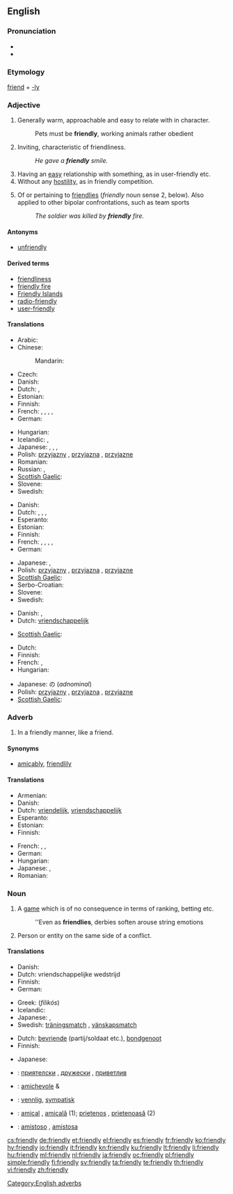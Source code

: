 ==English==

===Pronunciation===
* {{IPA|/fr'εndli/}}
* {{audio|en-us-friendly.ogg|Audio (US)}}

===Etymology===
[[friend]] + [[-ly]]

===Adjective===
{{en-adj|'''more friendly''' or '''[[friendlier]]'''|'''most friendly''' or '''[[friendliest]]'''}}

# Generally warm, approachable and easy to relate with in character.
#: Pets must be '''friendly''', working animals rather obedient
# Inviting, characteristic of friendliness.
#: ''He gave a '''friendly''' smile.''
# Having an [[easy]] relationship with something, as in user-friendly etc.
# Without any [[hostility]], as in friendly competition.
# {{military}} Of or pertaining to [[friendlies]] (''friendly'' noun sense 2, below). Also applied to other bipolar confrontations, such as team sports
#: ''The soldier was killed by '''friendly''' fire.''

====Antonyms====
* [[unfriendly]]

====Derived terms====
* [[friendliness]]
* [[friendly fire]]
* [[Friendly Islands]]
* [[radio-friendly]]
* [[user-friendly]]

====Translations====
{{trans-top|warm, approachable}}
* Arabic: {{t-|ar|لطيف|tr=laTiif}}
* Chinese:
*: Mandarin: {{t-|cmn|友好|tr=yǒuhǎo|sc=Hani}}
* Czech: {{t-|cs|přátelský|m}}
* Danish: {{t-|da|venlig}}
* Dutch: {{t+|nl|vriendelijk}}, {{t+|nl|hartelijk}}
* Estonian: {{t|et|sõbralik}}
* Finnish: {{t+|fi|ystävällinen}}
* French: {{t+|fr|amical|m}}, {{t+|fr|amicale|f}}, {{t+|fr|aimable|m|f}}, {{t+|fr|gentil|m}}, {{t+|fr|gentille|f}}
* German: {{t+|de|freundlich}}
{{trans-mid}}
* Hungarian: {{t+|hu|barátságos}}
* Icelandic: {{t+|is|vingjarnlegur}},  {{t+|is|vinalegur}}
* Japanese: {{t-|ja|親切な|tr=''shinsetsuna''}}, {{t|ja|愛想のよい|tr=''aisō no yoi''}}, {{t|ja|人当たりのよい|tr=''hitoatari no yoi''}},
* Polish: [[przyjazny]] {{m}}, [[przyjazna]] {{f}}, [[przyjazne]] {{n}}
* Romanian: {{t-|ro|prietenos}}
* Russian: {{t|ru|дружелюбный|tr=druželjúbnyj}},  {{t|ru|приветливый|tr=privétlivyj}}
* [[Scottish Gaelic]]: {{t|gd|càirdeil|xs=Scottish Gaelic}}
* Slovene: {{t+|sl|prijateljski|alt=prijáteljski}}
* Swedish: {{t+|sv|vänlig}}
{{trans-bottom}}

{{trans-top|characteristic of friendliness}}
* Danish: {{t-|da|venlig}}
* Dutch: {{t+|nl|vriendelijk}}, {{t+|nl|sympathiek}}, {{t+|nl|aangenaam}}, {{t+|nl|vriendschappelijk}}
* Esperanto: {{t-|eo|amika|xs=Esperanto}}
* Estonian: {{t|et|sõbralik}}
* Finnish: {{t+|fi|ystävällinen}}
* French: {{t+|fr|amical|m}}, {{t+|fr|amicale|f}}, {{t+|fr|aimable|m|f}}, {{t+|fr|gentil|m}}, {{t+|fr|gentille|f}}
* German: {{t+|de|freundlich}}
{{trans-mid}}
* Japanese: {{t|ja|気さくな|tr=''kisakuna''}}, {{t|ja|友好的な|tr=''yūkōtekina''}}
* Polish: [[przyjazny]] {{m}}, [[przyjazna]] {{f}}, [[przyjazne]] {{n}}
* [[Scottish Gaelic]]: {{t|gd|càirdeil|xs=Scottish Gaelic}}
* Serbo-Croatian: {{tø|sh|prijateljski|sc=Cyrl|xs=Serbo-Croatian}}
* Slovene: {{t+|sl|prijateljski|alt=prijáteljski}}
* Swedish: {{t+|sv|vänlig}}
{{trans-bottom}}

{{trans-top|without hostility}}
* Danish: {{t|da|venligsindet}},  {{t|da|venskabelig}}
* Dutch: [[vriendschappelijk]]
{{trans-mid}}
* [[Scottish Gaelic]]: {{t|gd|càirdeil|xs=Scottish Gaelic}}
{{trans-bottom}}

{{trans-top|pertaining to friendlies in the conflict sense}}
* Dutch: {{t+|nl|bevriend}}
* Finnish: {{t+|fi|oma}}
* French: {{t+|fr|allié|m}}, {{t+|fr|alliée|f}}
* Hungarian: {{t-|hu|baráti}}
{{trans-mid}}
* Japanese: {{t-|ja|味方|tr=''mikata''}}の (''adnominal'')
* Polish: [[przyjazny]] {{m}}, [[przyjazna]] {{f}}, [[przyjazne]] {{n}}
* [[Scottish Gaelic]]: {{t|gd|càirdeil|xs=Scottish Gaelic}}
{{trans-bottom}}

===Adverb===
{{en-adv}}

# In a friendly manner, like a friend.

====Synonyms====
* [[amicably]], [[friendlily]]

====Translations====
{{trans-top|in a friendly manner}}
* Armenian: {{t-|hy|ընկերաբար}}
* Danish: {{t|da|venligt}}
* Dutch: [[vriendelijk]], [[vriendschappelijk]]
* Esperanto: {{t-|eo|amike|xs=Esperanto}}
* Estonian: {{t|et|sõbralikult}}
* Finnish: {{t+|fi|ystävällinen|alt=ystävällisesti}}
{{trans-mid}}
* French: {{t+|fr|amicalement}}, {{t+|fr|aimablement}}, {{t+|fr|gentiment}}
* German: {{t+|de|freundlich}}
* Hungarian: {{t+|hu|barátságosan}}
* Japanese: {{t|ja|友好的に|tr=yūkōtekini}}, {{t|ja|気さくに|tr=kisakuni}}
* Romanian: {{t-|ro|prieteneşte}}
{{trans-bottom}}

===Noun===
{{en-noun|friendlies}}

# {{sport}} A [[game]] which is of no consequence in terms of ranking, betting etc.
#: ''Even as '''friendlies''', derbies soften arouse string emotions
# Person or entity on the same side of a conflict.

====Translations====
{{trans-top|(''sports'') game}}
* Danish: {{t|da|venskabskamp|c}}
* Dutch: vriendschappelijke wedstrijd
* Finnish: {{t-|fi|ystävyysottelu}}
* German: {{t+|de|Freundschaftsspiel|n}}
{{trans-mid}}
* Greek: {{t+|el|φιλικός|m}} (''filikós'')
* Icelandic: {{t|is|vináttuleikur|m}}
* Japanese: {{t|ja|親善試合|tr=''shinzenjiai''}}, {{t|ja|フレンドシップマッチ|tr=''furendoshippu macchi''}}
* Swedish: [[träningsmatch]] {{c}}, [[vänskapsmatch]] {{c}}
{{trans-bottom}}

{{trans-top|someone of the same side}}
* Dutch: [[bevriende]] (partij/soldaat etc.), [[bondgenoot]] {{m}}
* Finnish: {{t+|fi|oma}}
{{trans-mid}}
* Japanese: {{t-|ja|味方|tr=''mikata''}}
{{trans-bottom}}

{{checktrans-top}}
* {{ttbc|Bulgarian}}: [[приятелски]] {{m}}, [[дружески]] {{m}}, [[приветлив]] {{m}}
* {{ttbc|Italian}}: [[amichevole]] {{m}} & {{f}}
{{trans-mid}}
* {{ttbc|Norwegian}}: [[vennlig]], [[sympatisk]]
* {{ttbc|Romanian}}: [[amical]] {{m}}, [[amicală]] {{f}} (1); [[prietenos]] {{m}}, [[prietenoasă]] {{f}} (2)
* {{ttbc|Spanish}}: [[amistoso]] {{m}}, [[amistosa]] {{f}}
{{trans-bottom}}

[[Category:English adverbs]]

[[cs:friendly]]
[[de:friendly]]
[[et:friendly]]
[[el:friendly]]
[[es:friendly]]
[[fr:friendly]]
[[ko:friendly]]
[[hy:friendly]]
[[io:friendly]]
[[it:friendly]]
[[kn:friendly]]
[[ku:friendly]]
[[lt:friendly]]
[[li:friendly]]
[[hu:friendly]]
[[ml:friendly]]
[[nl:friendly]]
[[ja:friendly]]
[[oc:friendly]]
[[pl:friendly]]
[[simple:friendly]]
[[fi:friendly]]
[[sv:friendly]]
[[ta:friendly]]
[[te:friendly]]
[[th:friendly]]
[[vi:friendly]]
[[zh:friendly]]